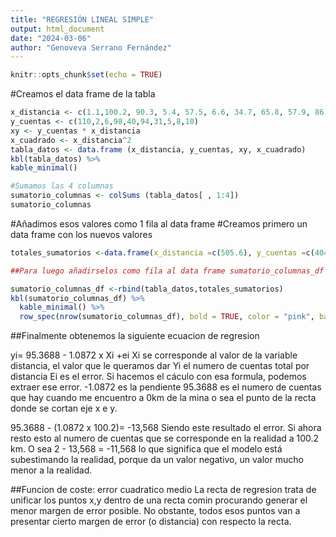 ```yaml
---
title: "REGRESIÓN LINEAL SIMPLE"
output: html_document
date: "2024-03-06"
author: "Genoveva Serrano Fernández"
---
```


```r
knitr::opts_chunk$set(echo = TRUE)
```

#Creamos el data frame de la tabla
```r
x_distancia <- c(1.1,100.2, 90.3, 5.4, 57.5, 6.6, 34.7, 65.8, 57.9, 86.1)
y_cuentas <- c(110,2,6,98,40,94,31,5,8,10)
xy <- y_cuentas * x_distancia
x_cuadrado <- x_distancia^2
tabla_datos <- data.frame (x_distancia, y_cuentas, xy, x_cuadrado)
kbl(tabla_datos) %>%
kable_minimal()

```

```r
#Sumamos las 4 columnas
sumatorio_columnas <- colSums (tabla_datos[ , 1:4])
sumatorio_columnas
```
#Añadimos esos valores como 1 fila al data frame
#Creamos primero un data frame con los nuevos valores
```r
totales_sumatorios <-data.frame(x_distancia =c(505.6), y_cuentas =c(404.00), xy =c(7041.70), x_cuadrado =c(37873.66))

##Para luego añadirselos como fila al data frame sumatorio_columnas_df

sumatorio_columnas_df <-rbind(tabla_datos,totales_sumatorios)
kbl(sumatorio_columnas_df) %>%
  kable_minimal() %>%
  row_spec(nrow(sumatorio_columnas_df), bold = TRUE, color = "pink", background = "purple")
```
##Finalmente obtenemos la siguiente ecuacion de regresion

yi= 95.3688 - 1.0872 x Xi +ei
Xi se corresponde al valor de la variable distancia, el valor que le queramos dar
Yi el numero de cuentas total por distancia
Ei es el error. Si hacemos el cáculo con esa formula, podemos extraer ese error.
-1.0872 es la pendiente
95.3688 es el numero de cuentas que hay cuando me encuentro a 0km de la mina o sea el punto de la recta donde se cortan eje x e y.

95.3688 - (1.0872 x 100.2)= -13,568 Siendo este resultado el error. Si ahora resto esto al numero de cuentas que se corresponde en la realidad a 100.2 km. O sea 2 - 13,568 = -11,568 lo que significa que el modelo está subestimando la realidad, porque da un valor negativo, un valor mucho menor a la realidad.

##Funcion de coste: error cuadratico medio
La recta de regresion trata de unificar los puntos x,y dentro de una recta comin procurando generar el menor margen de error posible. No obstante, todos esos puntos van a presentar cierto margen de error (o distancia) con respecto la recta.